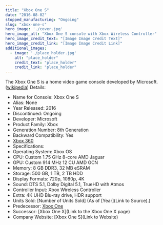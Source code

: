 ```yaml
---
title: "Xbox One S"
date: "2016-08-02"
stopped_manufacturing: "Ongoing"
slug: "xbox-one-s"
hero_image: './cover.jpg'
hero_image_alt: "Xbox One S console with Xbox Wireless Controller"
hero_image_credit_text: "[Image Image Credit Text]"
hero_image_credit_link: "[Image Image Credit Link]"
additional_images:
  - image: './place_holder.jpg'
    alt: "place_holder"
    credit_text: "place_holder"
    credit_link: "place_holder"
---
```

The Xbox One S is a home video game console developed by Microsoft. ([wikipedia](https://en.wikipedia.org.org/wiki/Xbox_One_S))
Details:
- Name for Console: Xbox One S
- Alias: None
- Year Released: 2016
- Discontinued: Ongoing
- Developer: Microsoft
- Product Family: Xbox
- Generation Number: 8th Generation
- Backward Compatibility: Yes
- [Xbox 360](https://en.wikipedia.org.org/wiki/List_of_backward-compatible_games_for_Xbox_One)
- Specifications:
- Operating System: Xbox OS
- CPU: Custom 1.75 GHz 8-core AMD Jaguar
- GPU: Custom 914 MHz 12 CU AMD GCN
- Memory: 8 GB DDR3, 32 MB eSRAM
- Storage: 500 GB, 1 TB, 2 TB HDD
- Display Formats: 720p, 1080p, 4K
- Sound: DTS 5.1, Dolby Digital 5.1, TrueHD with Atmos
- Controller Input: Xbox Wireless Controller
- Extra: 4K UHD Blu-ray drive, HDR support
- Units Sold: [Number of Units Sold] (As of [Year](Link to Source).)
- Predecessor: [Xbox One](https://en.wikipedia.org.org/wiki/Xbox_One)
- Successor: [Xbox One X](Link to the Xbox One X page)
- Company Website: [Xbox One S](Link to Website)
